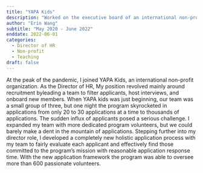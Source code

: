 ```yaml
---
title: "YAPA Kids"
description: "Worked on the executive board of an international non-profit teaching organization as the Director of HR."
author: "Erin Wang"
subtitle: "May 2020 - June 2022"
enddate: 2022-06-01
categories:
  - Director of HR
  - Non-profit
  - Teaching
draft: false
---
```


At the peak of the pandemic, I joined YAPA Kids, an international non-profit organization. As the Director of HR, My position revolved mainly around recruitment byleading a team to filter applicants, host interviews, and onboard new members. When YAPA kids was just beginning, our team was a small group of three, but one night the program skyrocketed in applications from only 20 to 30 applications at a time to thousands of applications. The sudden influx of applicants posed a serious challenge. I expanded my team with more dedicated program volunteers, but we could barely make a dent in the mountain of applications. Stepping further into my director role, I developed a completely new holistic application process with my team to fairly evaluate each applicant and effectively find those committed to the program's mission with reasonable application response time. With the new application framework the program was able to oversee more than 600 passionate volunteers. 
 